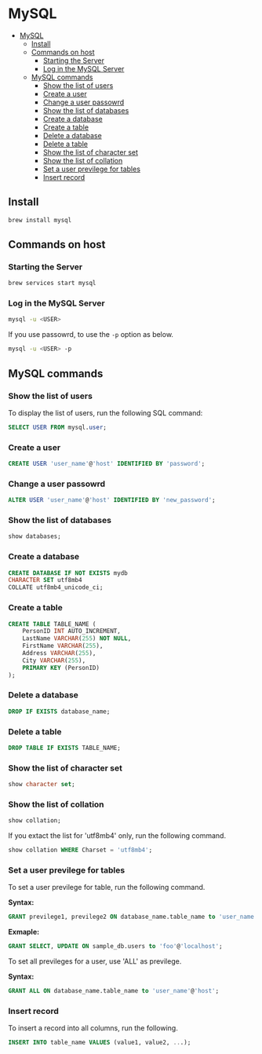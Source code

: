 # MySQL

- [MySQL](#mysql)
  - [Install](#install)
  - [Commands on host](#commands-on-host)
    - [Starting the Server](#starting-the-server)
    - [Log in the MySQL Server](#log-in-the-mysql-server)
  - [MySQL commands](#mysql-commands)
    - [Show the list of users](#show-the-list-of-users)
    - [Create a user](#create-a-user)
    - [Change a user passowrd](#change-a-user-passowrd)
    - [Show the list of databases](#show-the-list-of-databases)
    - [Create a database](#create-a-database)
    - [Create a table](#create-a-table)
    - [Delete a database](#delete-a-database)
    - [Delete a table](#delete-a-table)
    - [Show the list of character set](#show-the-list-of-character-set)
    - [Show the list of collation](#show-the-list-of-collation)
    - [Set a user previlege for tables](#set-a-user-previlege-for-tables)
    - [Insert record](#insert-record)

## Install

```sh
brew install mysql
```

## Commands on host

### Starting the Server

```sh
brew services start mysql
```

### Log in the MySQL Server

```sh
mysql -u <USER>
```

If you use passowrd, to use the `-p` option as below.

```sh
mysql -u <USER> -p
```

## MySQL commands

### Show the list of users

To display the list of users, run the following SQL command:

```sql
SELECT USER FROM mysql.user;
```

### Create a user

```sql
CREATE USER 'user_name'@'host' IDENTIFIED BY 'password';
```

### Change a user passowrd

```sql
ALTER USER 'user_name'@'host' IDENTIFIED BY 'new_password';
```

### Show the list of databases

```sql
show databases;
```

### Create a database

```sql
CREATE DATABASE IF NOT EXISTS mydb
CHARACTER SET utf8mb4
COLLATE utf8mb4_unicode_ci;
```

### Create a table

```sql
CREATE TABLE TABLE_NAME (
    PersonID INT AUTO_INCREMENT,
    LastName VARCHAR(255) NOT NULL,
    FirstName VARCHAR(255),
    Address VARCHAR(255),
    City VARCHAR(255),
    PRIMARY KEY (PersonID)
);
```

### Delete a database

```sql
DROP IF EXISTS database_name;
```

### Delete a table

```sql
DROP TABLE IF EXISTS TABLE_NAME;
```

### Show the list of character set

```sql
show character set;
```

### Show the list of collation

```sql
show collation;
```

If you extact the list for 'utf8mb4' only, run the following command.

```sql
show collation WHERE Charset = 'utf8mb4';
```

### Set a user previlege for tables

To set a user previlege for table, run the following command.

**Syntax:**

```sql
GRANT previlege1, previlege2 ON database_name.table_name to 'user_name'@'host';
```

**Exmaple:**

```sql
GRANT SELECT, UPDATE ON sample_db.users to 'foo'@'localhost';
```

To set all previleges for a user, use 'ALL' as previlege.

**Syntax:**

```sql
GRANT ALL ON database_name.table_name to 'user_name'@'host';
```

### Insert record

To insert a record into all columns, run the following.

```sql
INSERT INTO table_name VALUES (value1, value2, ...);
```
